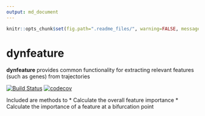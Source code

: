 ```yaml
---
output: md_document
---
```


<!-- README.md is generated from README.Rmd. Please edit that file -->

```r
knitr::opts_chunk$set(fig.path=".readme_files/", warning=FALSE, message=FALSE, error=FALSE, echo = TRUE)
```
# dynfeature

**dynfeature** provides common functionality for extracting relevant features (such as genes) from trajectories

[![Build Status](https://travis-ci.org/dynverse/dynfeature.svg)](https://travis-ci.org/dynverse/dynfeature)
[![codecov](https://codecov.io/gh/dynverse/dynfeature/branch/master/graph/badge.svg)](https://codecov.io/gh/dynverse/dynfeature)

Included are methods to
* Calculate the overall feature importance
* Calculate the importance of a feature at a bifurcation point